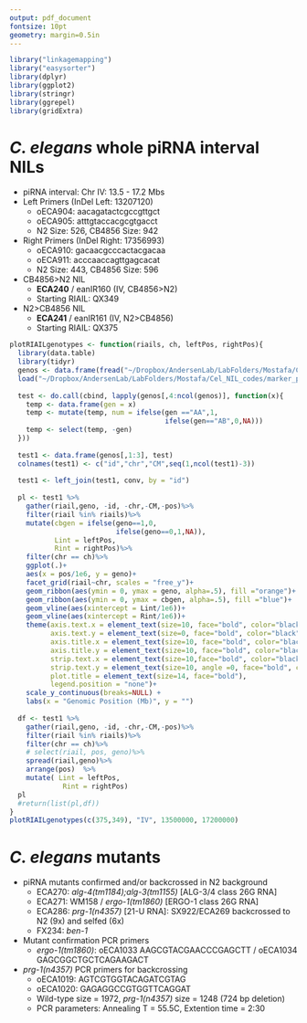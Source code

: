 ```yaml
---
output: pdf_document
fontsize: 10pt
geometry: margin=0.5in
---
```


```r
library("linkagemapping")
library("easysorter")
library(dplyr)
library(ggplot2)
library(stringr)
library(ggrepel)
library(gridExtra)
```

# <i>C. elegans</i> whole piRNA interval NILs

* piRNA interval: Chr IV: 13.5 - 17.2 Mbs
* Left Primers (InDel Left: 13207120)
    + oECA904: aacagatactcgccgttgct
    + oECA905: atttgtaccacgcgtgacct
    + N2 Size: 526, CB4856 Size: 942
* Right Primers (InDel Right: 17356993)
    + oECA910: gacaacgcccactacgacaa
    + oECA911: acccaaccagttgagcacat
    + N2 Size: 443, CB4856 Size: 596

* CB4856>N2 NIL
    - **ECA240** / eanIR160 (IV, CB4856>N2)
    - Starting RIAIL: QX349

* N2>CB4856 NIL
    - **ECA241** / eanIR161 (IV, N2>CB4856)
    - Starting RIAIL: QX375

```r

plotRIAILgenotypes <- function(riails, ch, leftPos, rightPos){
  library(data.table)
  library(tidyr)
  genos <- data.frame(fread("~/Dropbox/AndersenLab/LabFolders/Mostafa/Cel_NIL_codes/N2xCB4856_598RIAILs_gen.csv",header = T))
  load("~/Dropbox/AndersenLab/LabFolders/Mostafa/Cel_NIL_codes/marker_pos_conversion.Rda")
  
  test <- do.call(cbind, lapply(genos[,4:ncol(genos)], function(x){
    temp <- data.frame(gen = x)
    temp <- mutate(temp, num = ifelse(gen =="AA",1,
                                      ifelse(gen=="AB",0,NA)))
    temp <- select(temp, -gen)
  }))
  
  test1 <- data.frame(genos[,1:3], test)
  colnames(test1) <- c("id","chr","CM",seq(1,ncol(test1)-3))
  
  test1 <- left_join(test1, conv, by = "id")
  
  pl <- test1 %>%
    gather(riail,geno, -id, -chr,-CM,-pos)%>%
    filter(riail %in% riails)%>%
    mutate(cbgen = ifelse(geno==1,0,
                          ifelse(geno==0,1,NA)),
           Lint = leftPos,
           Rint = rightPos)%>%
    filter(chr == ch)%>%
    ggplot(.)+
    aes(x = pos/1e6, y = geno)+
    facet_grid(riail~chr, scales = "free_y")+
    geom_ribbon(aes(ymin = 0, ymax = geno, alpha=.5), fill ="orange")+
    geom_ribbon(aes(ymin = 0, ymax = cbgen, alpha=.5), fill ="blue")+
    geom_vline(aes(xintercept = Lint/1e6))+
    geom_vline(aes(xintercept = Rint/1e6))+
    theme(axis.text.x = element_text(size=10, face="bold", color="black"),
          axis.text.y = element_text(size=0, face="bold", color="black"),
          axis.title.x = element_text(size=10, face="bold", color="black"),
          axis.title.y = element_text(size=10, face="bold", color="black"),
          strip.text.x = element_text(size=10,face="bold", color="black"),
          strip.text.y = element_text(size=10, angle =0, face="bold", color="black"),
          plot.title = element_text(size=14, face="bold"),
          legend.position = "none")+
    scale_y_continuous(breaks=NULL) +
    labs(x = "Genomic Position (Mb)", y = "")
  
  df <- test1 %>%
    gather(riail,geno, -id, -chr,-CM,-pos)%>%
    filter(riail %in% riails)%>%
    filter(chr == ch)%>%
    # select(riail, pos, geno)%>%
    spread(riail,geno)%>%
    arrange(pos)  %>%
    mutate( Lint = leftPos,
             Rint = rightPos)
  pl
  #return(list(pl,df))
}
plotRIAILgenotypes(c(375,349), "IV", 13500000, 17200000)

```

# <i>C. elegans</i> mutants
    
* piRNA mutants confirmed and/or backcrossed in N2 background
    + ECA270: <i>alg-4(tm1184);alg-3(tm1155)</i> [ALG-3/4 class 26G RNA]
    + ECA271: WM158 / <i>ergo-1(tm1860)</i> [ERGO-1 class 26G RNA]
    + ECA286: <i>prg-1(n4357)</i> [21-U RNA]: SX922/ECA269 backcrossed to N2 (9x) and selfed (6x)
    + FX234:  <i>ben-1</i>
    
* Mutant confirmation PCR primers
    + <i>ergo-1(tm1860)</i>: oECA1033	AAGCGTACGAACCCGAGCTT / oECA1034	GAGCGGCTGCTCAGAAGACT

* <i>prg-1(n4357)</i> PCR primers for backcrossing 
    + oECA1019: AGTCGTGGTACAGATCGTAG
    + oECA1020: GAGAGGCCGTGGTTCAGGAT
    + Wild-type size = 1972, <i>prg-1(n4357)</i> size = 1248 (724 bp deletion)
    + PCR parameters: Annealing T = 55.5C, Extention time = 2:30
    
